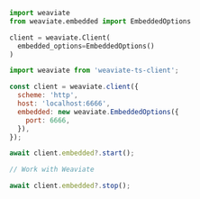 
<Tabs groupId="languages">
  <TabItem value="py" label="Python">

  ```python
  import weaviate
  from weaviate.embedded import EmbeddedOptions

  client = weaviate.Client(
    embedded_options=EmbeddedOptions()
  )
  ```

  </TabItem>
  <TabItem value="js" label="JavaScript / TypeScript">

  ```js
  import weaviate from 'weaviate-ts-client';

  const client = weaviate.client({
    scheme: 'http',
    host: 'localhost:6666',
    embedded: new weaviate.EmbeddedOptions({
      port: 6666,
    }),
  });

  await client.embedded?.start();

  // Work with Weaviate

  await client.embedded?.stop();
  ```

  </TabItem>
</Tabs>
